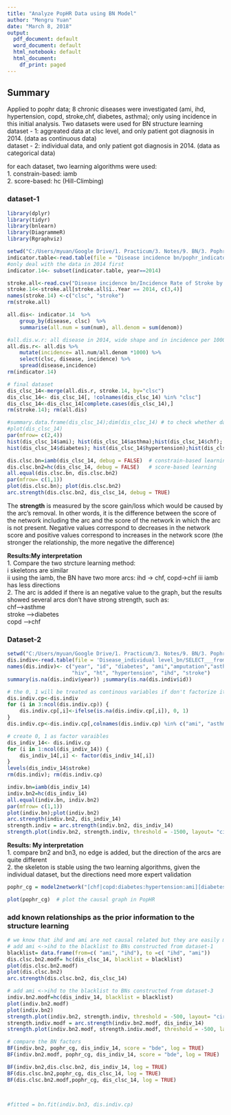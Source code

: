 ```yaml
---
title: "Analyze PopHR Data using BN Model"
author: "Mengru Yuan"
date: "March 8, 2018"
output:
  pdf_document: default
  word_document: default
  html_notebook: default
  html_document:
    df_print: paged
---
```


## Summary 

Applied to pophr data; 8 chronic diseases were investigated (ami, ihd, hypertension, copd, stroke,chf, diabetes, asthma); only using incidence in this initial analysis. Two datasets were used for BN structure learning  
dataset - 1: aggreated data at clsc level, and only patient got diagnosis in 2014. (data as continuous data)  
dataset - 2: individual data, and only patient got diagnosis in 2014. (data as categorical data)  
  
  for each dataset, two learning algorithms were used:   
  1. constrain-based: iamb  
  2. score-based: hc (Hill-Climbing)

### dataset-1
```r
library(dplyr)
library(tidyr)
library(bnlearn)
library(DiagrammeR)
library(Rgraphviz)

setwd("C:/Users/myuan/Google Drive/1. Practicum/3. Notes/9. BN/3. Pophr")
indicator.table<-read.table(file = "Disease incidence bn/pophr_indicators_for R.csv", head=TRUE, sep = ',')
#only deal with the data in 2014 first
indicator.14<- subset(indicator.table, year==2014)

stroke.all<-read.csv("Disease incidence bn/Incidence Rate of Stroke by  CLSC_data.csv", header = TRUE, sep=',')
stroke.14<-stroke.all[stroke.all$ï..Year == 2014, c(3,4)]
names(stroke.14) <-c("clsc", "stroke")
rm(stroke.all)

all.dis<- indicator.14  %>%
    group_by(disease, clsc)  %>%
    summarise(all.num = sum(num), all.denom = sum(denom))

#all.dis.w.r: all disease in 2014, wide shape and in incidence per 1000
all.dis.r<- all.dis %>%
    mutate(incidence= all.num/all.denom *1000) %>%
    select(clsc, disease, incidence) %>%
    spread(disease,incidence)
rm(indicator.14)

# final dataset 
dis_clsc_14<-merge(all.dis.r, stroke.14, by="clsc")
dis_clsc_14<- dis_clsc_14[, !colnames(dis_clsc_14) %in% "clsc"]
dis_clsc_14<-dis_clsc_14[complete.cases(dis_clsc_14),]
rm(stroke.14); rm(all.dis)
```


```r
#summary.data.frame(dis_clsc_14);dim(dis_clsc_14) # to check whether data are normally-distributed 
#plot(dis_clsc_14)
par(mfrow= c(2,4))
hist(dis_clsc_14$ami); hist(dis_clsc_14$asthma);hist(dis_clsc_14$chf); hist(dis_clsc_14$copd)
hist(dis_clsc_14$diabetes); hist(dis_clsc_14$hypertension);hist(dis_clsc_14$ihd); hist(dis_clsc_14$stroke)

```

```r
dis.clsc.bn=iamb(dis_clsc_14, debug = FALSE)  # constrain-based learning 
dis.clsc.bn2=hc(dis_clsc_14, debug = FALSE)   # score-based learning 
all.equal(dis.clsc.bn, dis.clsc.bn2)
par(mfrow= c(1,1))
plot(dis.clsc.bn); plot(dis.clsc.bn2)
arc.strength(dis.clsc.bn2, dis_clsc_14, debug = TRUE) 
```

The **strength** is measured by the score gain/loss which would be caused by the arc's removal. In other words, it is the difference between the score of the network including the arc and the score of the network in which the arc is not present. Negative values correspond to decreases in the network score and positive values correspond to increases in the network score (the stronger the relationship, the more negative the difference)

**Results:My interpretation**  
1. Compare the two strcture learning method:  
    i skeletons are similar  
    ii using the iamb, the BN have two more arcs: ihd -> chf, copd->chf
    iii iamb has less directions  
2. The arc is added if there is an negative value to the graph, but the results showed several arcs don't have strong strength, such as:   
    chf-->asthme  
    stroke -->diabetes  
    copd -->chf  


### Dataset-2

```r
setwd("C:/Users/myuan/Google Drive/1. Practicum/3. Notes/9. BN/3. Pophr")
dis.indiv<-read.table(file = 'Disease_individual level_bn/SELECT___from_discohort14.tsv', sep = '\t', header = TRUE)
names(dis.indiv)<- c("year", "id", "diabetes", "ami","amputation","asthma","chf","copd", "epilepsy",
                     "hiv", "ht", "hypertension", "ihd", "stroke")
summary(is.na(dis.indiv$year)) ;summary(is.na(dis.indiv$id))

# the 0, 1 will be treated as continous variables if don't factorize it
dis.indiv.cp<-dis.indiv
for (i in 3:ncol(dis.indiv.cp)) {
    dis.indiv.cp[,i]<-ifelse(is.na(dis.indiv.cp[,i]), 0, 1)
}
dis.indiv.cp<-dis.indiv.cp[,colnames(dis.indiv.cp) %in% c("ami", "asthma", "chf", "copd","diabetes", "hypertension", "ihd","stroke")]

# create 0, 1 as factor varaibles 
dis_indiv_14<- dis.indiv.cp
for (i in 1:ncol(dis_indiv_14)) {
    dis_indiv_14[,i] <- factor(dis_indiv_14[,i])
}
levels(dis_indiv_14$stroke)
rm(dis.indiv); rm(dis.indiv.cp)
```

```r
indiv.bn=iamb(dis_indiv_14)
indiv.bn2=hc(dis_indiv_14)
all.equal(indiv.bn, indiv.bn2)
par(mfrow= c(1,1))
plot(indiv.bn);plot(indiv.bn2)
arc.strength(indiv.bn2, dis_indiv_14)
strength.indiv = arc.strength(indiv.bn2, dis_indiv_14)
strength.plot(indiv.bn2, strength.indiv, threshold = -1500, layout= "circo" )
```

**Results: My interpretation  **  
1. compare bn2 and bn3, no edge is added, but the direction of the arcs are quite different   
2. the skeleton is stable using the two learning algorithms, given the individual dataset, but the directions need more expert validation

```r
pophr_cg = model2network("[chf|copd:diabetes:hypertension:ami][diabetes][copd][ihd][asthma][ami|hypertension:diabetes][hypertension|diabetes][stroke|hypertension:diabetes]")
```

```r
plot(pophr_cg)  # plot the causal graph in PopHR 
```
### add known relationships as the prior information to the structure learning 
```r
# we know that ihd and ami are not causal related but they are easily misdiagnosed from each other, therefore,
# add ami <->ihd to the blacklist to BNs constructed from dataset-1
blacklist= data.frame(from=c( "ami", "ihd"), to =c( "ihd", "ami"))
dis.clsc.bn2.modf= hc(dis_clsc_14, blacklist = blacklist)
plot(dis.clsc.bn2.modf)
plot(dis.clsc.bn2)
arc.strength(dis.clsc.bn2, dis_clsc_14)

```

```r
# add ami <->ihd to the blacklist to BNs constructed from dataset-3
indiv.bn2.modf=hc(dis_indiv_14, blacklist = blacklist)
plot(indiv.bn2.modf)
plot(indiv.bn2)
strength.plot(indiv.bn2, strength.indiv, threshold = -500, layout= "circo" )
strength.indiv.modf = arc.strength(indiv.bn2.modf, dis_indiv_14)
strength.plot(indiv.bn2.modf, strength.indiv.modf, threshold = -500, layout= "circo" )
```

```r
# compare the BN factors
BF(indiv.bn2, pophr_cg, dis_indiv_14, score = "bde", log = TRUE)
BF(indiv.bn2.modf, pophr_cg, dis_indiv_14, score = "bde", log = TRUE)

BF(indiv.bn2,dis.clsc.bn2, dis_indiv_14, log = TRUE)
BF(dis.clsc.bn2,pophr_cg, dis_clsc_14, log = TRUE)
BF(dis.clsc.bn2.modf,pophr_cg, dis_clsc_14, log = TRUE)



#fitted = bn.fit(indiv.bn3, dis.indiv.cp)
```

